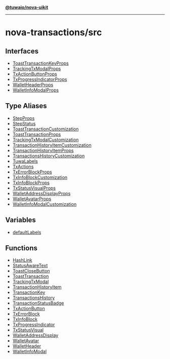 [**@tuwaio/nova-uikit**](../../README.md)

***

# nova-transactions/src

## Interfaces

- [ToastTransactionKeyProps](interfaces/ToastTransactionKeyProps.md)
- [TrackingTxModalProps](interfaces/TrackingTxModalProps.md)
- [TxActionButtonProps](interfaces/TxActionButtonProps.md)
- [TxProgressIndicatorProps](interfaces/TxProgressIndicatorProps.md)
- [WalletHeaderProps](interfaces/WalletHeaderProps.md)
- [WalletInfoModalProps](interfaces/WalletInfoModalProps.md)

## Type Aliases

- [StepProps](type-aliases/StepProps.md)
- [StepStatus](type-aliases/StepStatus.md)
- [ToastTransactionCustomization](type-aliases/ToastTransactionCustomization.md)
- [ToastTransactionProps](type-aliases/ToastTransactionProps.md)
- [TrackingTxModalCustomization](type-aliases/TrackingTxModalCustomization.md)
- [TransactionHistoryItemCustomization](type-aliases/TransactionHistoryItemCustomization.md)
- [TransactionHistoryItemProps](type-aliases/TransactionHistoryItemProps.md)
- [TransactionsHistoryCustomization](type-aliases/TransactionsHistoryCustomization.md)
- [TuwaLabels](type-aliases/TuwaLabels.md)
- [TxActions](type-aliases/TxActions.md)
- [TxErrorBlockProps](type-aliases/TxErrorBlockProps.md)
- [TxInfoBlockCustomization](type-aliases/TxInfoBlockCustomization.md)
- [TxInfoBlockProps](type-aliases/TxInfoBlockProps.md)
- [TxStatusVisualProps](type-aliases/TxStatusVisualProps.md)
- [WalletAddressDisplayProps](type-aliases/WalletAddressDisplayProps.md)
- [WalletAvatarProps](type-aliases/WalletAvatarProps.md)
- [WalletInfoModalCustomization](type-aliases/WalletInfoModalCustomization.md)

## Variables

- [defaultLabels](variables/defaultLabels.md)

## Functions

- [HashLink](functions/HashLink.md)
- [StatusAwareText](functions/StatusAwareText.md)
- [ToastCloseButton](functions/ToastCloseButton.md)
- [ToastTransaction](functions/ToastTransaction.md)
- [TrackingTxModal](functions/TrackingTxModal.md)
- [TransactionHistoryItem](functions/TransactionHistoryItem.md)
- [TransactionKey](functions/TransactionKey.md)
- [TransactionsHistory](functions/TransactionsHistory.md)
- [TransactionStatusBadge](functions/TransactionStatusBadge.md)
- [TxActionButton](functions/TxActionButton.md)
- [TxErrorBlock](functions/TxErrorBlock.md)
- [TxInfoBlock](functions/TxInfoBlock.md)
- [TxProgressIndicator](functions/TxProgressIndicator.md)
- [TxStatusVisual](functions/TxStatusVisual.md)
- [WalletAddressDisplay](functions/WalletAddressDisplay.md)
- [WalletAvatar](functions/WalletAvatar.md)
- [WalletHeader](functions/WalletHeader.md)
- [WalletInfoModal](functions/WalletInfoModal.md)
